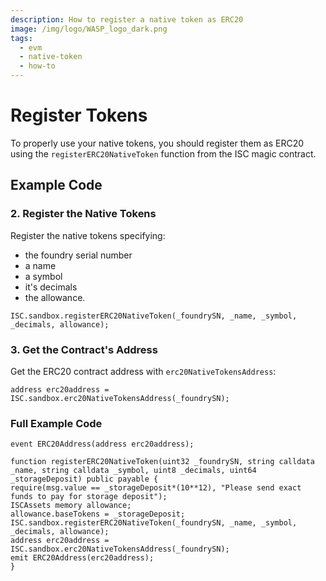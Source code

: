 ```yaml
---
description: How to register a native token as ERC20
image: /img/logo/WASP_logo_dark.png
tags:
  - evm
  - native-token
  - how-to
---
```



# Register Tokens

<ObsoleteTokenCreation />

To properly use your native tokens, you should register them as ERC20 using the `registerERC20NativeToken` function from the ISC magic contract.

## Example Code

<ExampleCodeIntro />

### 2. Register the Native Tokens

Register the native tokens specifying:

-   the foundry serial number
-   a name
-   a symbol
-   it's decimals
-   the allowance.

```solidity
ISC.sandbox.registerERC20NativeToken(_foundrySN, _name, _symbol, _decimals, allowance);
```

### 3. Get the Contract's Address

Get the ERC20 contract address with `erc20NativeTokensAddress`:

```solidity
address erc20address = ISC.sandbox.erc20NativeTokensAddress(_foundrySN);
```

### Full Example Code

```solidity
event ERC20Address(address erc20address);

function registerERC20NativeToken(uint32 _foundrySN, string calldata _name, string calldata _symbol, uint8 _decimals, uint64 _storageDeposit) public payable {
require(msg.value == _storageDeposit*(10**12), "Please send exact funds to pay for storage deposit");
ISCAssets memory allowance;
allowance.baseTokens = _storageDeposit;
ISC.sandbox.registerERC20NativeToken(_foundrySN, _name, _symbol, _decimals, allowance);
address erc20address = ISC.sandbox.erc20NativeTokensAddress(_foundrySN);
emit ERC20Address(erc20address);
}
```

